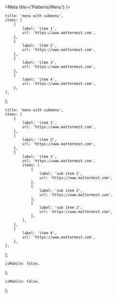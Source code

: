 

<Meta title={'Patterns/Menu'} />

    title: 'menu with submenu',
    items: [
        {
            label: 'item 1',
            url: 'https://www.mattermost.com',
        },
        {
            label: 'item 2',
            url: 'https://www.mattermost.com',
        },
        {
            label: 'item 3',
            url: 'https://www.mattermost.com',
        },
        {
            label: 'item 4',
            url: 'https://www.mattermost.com',
        },
    ],
};

    title: 'menu with submenu',
    items: [
        {
            label: 'item 1',
            url: 'https://www.mattermost.com',
        },
        {
            label: 'item 2',
            url: 'https://www.mattermost.com',
        },
        {
            label: 'item 3',
            url: 'https://www.mattermost.com',
            items: [
                {
                    label: 'sub item 1',
                    url: 'https://www.mattermost.com',
                },
                {
                    label: 'sub item 2',
                    url: 'https://www.mattermost.com',
                },
                {
                    label: 'sub item 3',
                    url: 'https://www.mattermost.com',
                },
            ],
        },
        {
            label: 'item 4',
            url: 'https://www.mattermost.com',
        },
    ],
};

    isMobile: false,
};

    isMobile: false,
};

<Canvas hidden>
    <Story name="default" args={menuArgs}>
        {(args) => {
            const triggerReference = useRef(null);
            const [isVisible, setIsVisible] = useState(false);
            return (
                <>
                    <IconButton
                        ref={triggerReference}
                        icon={'menu'}
                        toggled={isVisible}
                        onClick={() => setIsVisible(!isVisible)}
                    />
                    <Menu
                        data={menuData}
                        title={'TEST-MENU'}
                        isVisible={isVisible}
                        isMobile={args.isMobile}
                        trigger={triggerReference}
                        onClickAway={() => setIsVisible(false)}
                    />
                </>
            );
        }}
    </Story>
    <Story name="with submenu" args={menuArgs}>
        {(args) => {
            const triggerReference = useRef(null);
            const [isVisible, setIsVisible] = useState(false);
            return (
                <>
                    <IconButton
                        ref={triggerReference}
                        icon={'menu'}
                        toggled={isVisible}
                        onClick={() => setIsVisible(!isVisible)}
                    />
                    <Menu
                        data={subMenuData}
                        title={'TEST-MENU'}
                        isVisible={isVisible}
                        trigger={triggerReference}
                        isMobile={args.isMobile}
                        onClickAway={() => setIsVisible(false)}
                    />
                </>
            );
        }}
    </Story>
</Canvas>
